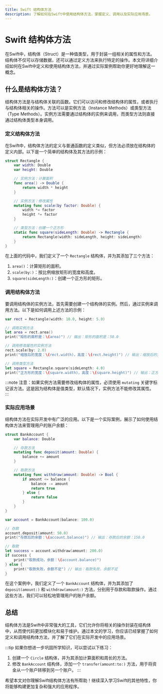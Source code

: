 ```yaml
---
title: Swift 结构体方法
description: 了解如何在Swift中使用结构体方法，掌握定义、调用以及实际应用场景。
---
```


# Swift 结构体方法

在Swift中，结构体（Struct）是一种值类型，用于封装一组相关的属性和方法。结构体不仅可以存储数据，还可以通过定义方法来执行特定的操作。本文将详细介绍如何在Swift中定义和使用结构体方法，并通过实际案例帮助你更好地理解这一概念。

## 什么是结构体方法？

结构体方法是与结构体关联的函数。它们可以访问和修改结构体的属性，或者执行与结构体相关的操作。方法可以是实例方法（Instance Methods）或类型方法（Type Methods）。实例方法需要通过结构体的实例来调用，而类型方法则直接通过结构体类型本身调用。

### 定义结构体方法

在Swift中，结构体方法的定义与普通函数的定义类似，但方法必须放在结构体的定义内部。以下是一个简单的结构体及其方法的示例：

```swift
struct Rectangle {
    var width: Double
    var height: Double

    // 实例方法：计算面积
    func area() -> Double {
        return width * height
    }

    // 实例方法：修改属性
    mutating func scale(by factor: Double) {
        width *= factor
        height *= factor
    }

    // 类型方法：创建一个正方形
    static func square(sideLength: Double) -> Rectangle {
        return Rectangle(width: sideLength, height: sideLength)
    }
}
```

在上面的代码中，我们定义了一个 `Rectangle` 结构体，并为其添加了三个方法：

1. `area()`：计算矩形的面积。
2. `scale(by:)`：按比例缩放矩形的宽度和高度。
3. `square(sideLength:)`：创建一个正方形的矩形。

### 调用结构体方法

要调用结构体的实例方法，首先需要创建一个结构体的实例。然后，通过实例来调用方法。以下是如何调用上述方法的示例：

```swift
var rect = Rectangle(width: 10.0, height: 5.0)

// 调用实例方法
let area = rect.area()
print("矩形的面积是：\(area)") // 输出：矩形的面积是：50.0

// 调用修改属性的实例方法
rect.scale(by: 2.0)
print("缩放后的宽度：\(rect.width)，高度：\(rect.height)") // 输出：缩放后的宽度：20.0，高度：10.0

// 调用类型方法
let square = Rectangle.square(sideLength: 4.0)
print("正方形的宽度：\(square.width)，高度：\(square.height)") // 输出：正方形的宽度：4.0，高度：4.0
```

:::note
注意：如果实例方法需要修改结构体的属性，必须使用 `mutating` 关键字标记该方法。这是因为结构体是值类型，默认情况下，实例方法不能修改其属性。
:::

### 实际应用场景

结构体方法在实际开发中有广泛的应用。以下是一个实际案例，展示了如何使用结构体方法来管理用户的账户余额：

```swift
struct BankAccount {
    var balance: Double

    // 存款方法
    mutating func deposit(amount: Double) {
        balance += amount
    }

    // 取款方法
    mutating func withdraw(amount: Double) -> Bool {
        if amount <= balance {
            balance -= amount
            return true
        } else {
            return false
        }
    }
}

var account = BankAccount(balance: 100.0)

// 存款
account.deposit(amount: 50.0)
print("存款后的余额：\(account.balance)") // 输出：存款后的余额：150.0

// 取款
let success = account.withdraw(amount: 200.0)
if success {
    print("取款成功，余额：\(account.balance)")
} else {
    print("取款失败，余额不足") // 输出：取款失败，余额不足
}
```

在这个案例中，我们定义了一个 `BankAccount` 结构体，并为其添加了 `deposit(amount:)` 和 `withdraw(amount:)` 方法，分别用于存款和取款操作。通过这些方法，我们可以轻松地管理用户的账户余额。

## 总结

结构体方法是Swift中非常强大的工具，它们允许你将相关的操作封装在结构体中，从而使代码更加模块化和易于维护。通过本文的学习，你应该已经掌握了如何定义和调用结构体方法，并了解了它们在实际开发中的应用场景。

:::tip
如果你想进一步巩固所学知识，可以尝试以下练习：
1. 创建一个 `Circle` 结构体，并为其添加计算面积和周长的方法。
2. 修改 `BankAccount` 结构体，添加一个 `transfer(amount:to:)` 方法，用于将资金从一个账户转移到另一个账户。
:::

希望本文对你理解Swift结构体方法有所帮助！继续深入学习Swift的其他特性，你将能够构建更加复杂和强大的应用程序。